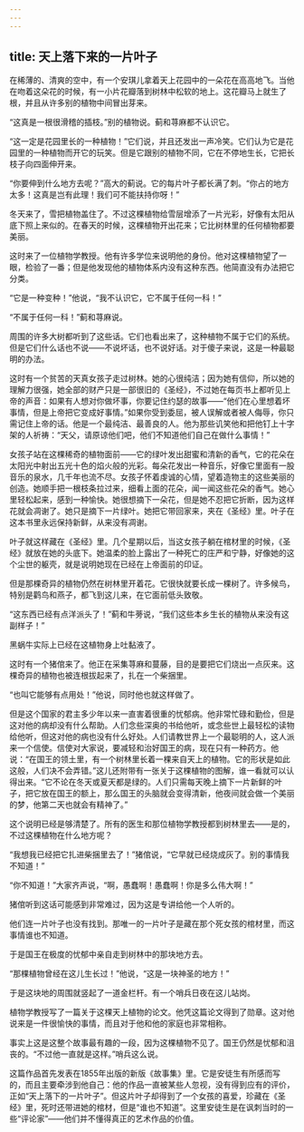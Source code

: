 ```yaml
---
---
---
```

title: 天上落下来的一片叶子
---






在稀薄的、清爽的空中，有一个安琪儿拿着天上花园中的一朵花在高高地飞。当他在吻着这朵花的时候，有一小片花瓣落到树林中松软的地上。这花瓣马上就生了根，并且从许多别的植物中间冒出芽来。

“这真是一根很滑稽的插枝。”别的植物说。蓟和荨麻都不认识它。

“这一定是花园里长的一种植物！”它们说，并且还发出一声冷笑。它们认为它是花园里的一种植物而开它的玩笑。但是它跟别的植物不同，它在不停地生长，它把长枝子向四面伸开来。

“你要伸到什么地方去呢？”高大的蓟说。它的每片叶子都长满了刺。“你占的地方太多！这真是岂有此理！我们可不能扶持你呀！”

冬天来了，雪把植物盖住了。不过这棵植物给雪层增添了一片光彩，好像有太阳从底下照上来似的。在春天的时候，这棵植物开出花来；它比树林里的任何植物都要美丽。

这时来了一位植物学教授。他有许多学位来说明他的身份。他对这棵植物望了一眼，检验了一番；但是他发现他的植物体系内没有这种东西。他简直没有办法把它分类。

“它是一种变种！”他说，“我不认识它，它不属于任何一科！”

“不属于任何一科！”蓟和荨麻说。

周围的许多大树都听到了这些话。它们也看出来了，这种植物不属于它们的系统。但是它们什么话也不说——不说坏话，也不说好话。对于傻子来说，这是一种最聪明的办法。

这时有一个贫苦的天真女孩子走过树林。她的心很纯洁；因为她有信仰，所以她的理解力很强，她全部的财产只是一部很旧的《圣经》，不过她在每页书上都听见上帝的声音：如果有人想对你做坏事，你要记住约瑟的故事——“他们在心里想着坏事情，但是上帝把它变成好事情。”如果你受到委屈，被人误解或者被人侮辱，你只需记住上帝的话。他是一个最纯洁、最善良的人。他为那些讥笑他和把他钉上十字架的人祈祷：“天父，请原谅他们吧，他们不知道他们自己在做什么事情！”

女孩子站在这棵稀奇的植物面前——它的绿叶发出甜蜜和清新的香气，它的花朵在太阳光中射出五光十色的焰火般的光彩。每朵花发出一种音乐，好像它里面有一股音乐的泉水，几千年也流不尽。女孩子怀着虔诚的心情，望着造物主的这些美丽的创造。她顺手把一根枝条拉过来，细看上面的花朵，闻一闻这些花朵的香气。她心里轻松起来，感到一种愉快。她很想摘下一朵花，但是她不忍把它折断，因为这样花就会凋谢了。她只是摘下一片绿叶。她把它带回家来，夹在《圣经》里。叶子在这本书里永远保持新鲜，从来没有凋谢。

叶子就这样藏在《圣经》里。几个星期以后，当这女孩子躺在棺材里的时候，《圣经》就放在她的头底下。她温柔的脸上露出了一种死亡的庄严和宁静，好像她的这个尘世的躯壳，就是说明她现在已经在上帝面前的印证。

但是那棵奇异的植物仍然在树林里开着花。它很快就要长成一棵树了。许多候鸟，特别是鹳鸟和燕子，都飞到这儿来，在它面前低头致敬。

“这东西已经有点洋派头了！”蓟和牛蒡说，“我们这些本乡生长的植物从来没有这副样子！”

黑蜗牛实际上已经在这植物身上吐黏液了。

这时有一个猪倌来了。他正在采集荨麻和蔓藤，目的是要把它们烧出一点灰来。这棵奇异的植物也被连根拔起来了，扎在一个柴捆里。

“也叫它能够有点用处！”他说，同时他也就这样做了。

但是这个国家的君主多少年以来一直害着很重的忧郁病。他非常忙碌和勤俭，但是这对他的病却没有什么帮助。人们念些深奥的书给他听，或念些世上最轻松的读物给他听，但这对他的病也没有什么好处。人们请教世界上一个最聪明的人，这人派来一个信使。信使对大家说，要减轻和治好国王的病，现在只有一种药方。他说：“在国王的领土里，有一个树林里长着一棵来自天上的植物。它的形状是如此这般，人们决不会弄错。”这儿还附带有一张关于这棵植物的图解，谁一看就可以认得出来。“它不论在冬天或夏天都是绿的。人们只需每天晚上摘下一片新鲜的叶子，把它放在国王的额上，那么国王的头脑就会变得清新，他夜间就会做一个美丽的梦，他第二天也就会有精神了。”

这个说明已经是够清楚了。所有的医生和那位植物学教授都到树林里去——是的，不过这棵植物在什么地方呢？

“我想我已经把它扎进柴捆里去了！”猪倌说，“它早就已经烧成灰了。别的事情我不知道！”

“你不知道！”大家齐声说，“啊，愚蠢啊！愚蠢啊！你是多么伟大啊！”

猪倌听到这话可能感到非常难过，因为这是专讲给他一个人听的。

他们连一片叶子也没有找到。那唯一的一片叶子是藏在那个死女孩的棺材里，而这事情谁也不知道。

于是国王在极度的忧郁中亲自走到树林中的那块地方去。

“那棵植物曾经在这儿生长过！”他说，“这是一块神圣的地方！”

于是这块地的周围就竖起了一道金栏杆。有一个哨兵日夜在这儿站岗。

植物学教授写了一篇关于这棵天上植物的论文。他凭这篇论文得到了勋章。这对他说来是一件很愉快的事情，而且对于他和他的家庭也非常相称。

事实上这是这整个故事最有趣的一段，因为这棵植物不见了。国王仍然是忧郁和沮丧的。“不过他一直就是这样。”哨兵这么说。

这篇作品首先发表在1855年出版的新版《故事集》里。它是安徒生有所感而写的，而且主要牵涉到他自己：他的作品一直被某些人忽视，没有得到应有的评价，正如“天上落下的一片叶子”。但这片叶子却得到了一个女孩的喜爱，珍藏在《圣经》里，死时还带进她的棺材，但是“谁也不知道”。这里安徒生是在讽刺当时的一些“评论家”——他们并不懂得真正的艺术作品的价值。
